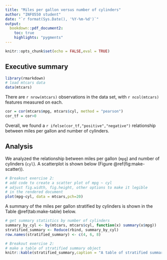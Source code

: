 ```yaml
---
title: "Miles per gallon versus number of cylinders"
author: "INFO550 student"
date: "`r format(Sys.Date(), '%Y-%m-%d')`"
output: 
  bookdown::pdf_document2:
    toc: true
    highlights: "pygments"
---
```


<!--
	Breakout exercise 2:
	Add a code chunk that suppresses all code chunks from appearing
	in the rendered document.
-->
```r
knitr::opts_chunk$set(echo = FALSE,eval = TRUE)
```
## Executive summary

```r
library(rmarkdown)
# load mtcars data
data(mtcars)
```

<!--
	Breakout exercise 1:
	Add inline code below that counts the number of rows and columns
	in each data set. 
-->

There are `r nrow(mtcars)` observations in the data set, with `r ncol(mtcars)` features measured on each.

<!--
	Breakout exercise 2:
	Insert inline code below that renders as "positive" if the estimated 
	Pearson correlation between mph and cyl is >0 and "negative" if the 
	Pearson correlation is less than or equal to 0. 
-->
```r
cor = cor(mtcars$mpg, mtcars$cyl, method = "pearson")
cor_tf = cor>0
```

Overall, we found a `r ifelse(cor_tf,"positive","negative")` relationship between miles per gallon and number of cylinders.

## Analysis

We analyzed the relationship between miles per gallon (`mpg`) and number of 
cylinders (`cyl`). A scatterplot is shown below (Figure \@ref(fig:make-scatter)).

```r
# Breakout exercise 2:
# add code to create a scatter plot of mpg ~ cyl
# adjust fig.width, fig.height, other options to make it legible
# in the rendered document
plot(mpg~cyl, data = mtcars,pch=20)
```

A summary of the miles per gallon stratified by cylinders is shown in the Table \@ref(tab:make-table) below. 

```r
# get summary statistics by number of cylinders
summary_by_cyl <- by(mtcars, mtcars$cyl, function(x) summary(x$mpg))
stratified_summary <- Reduce(rbind, summary_by_cyl)
row.names(stratified_summary) <- c(4, 6, 8)

# Breakout exercise 2:
# make a table of stratified summary object
knitr::kable(stratified_summary,caption = "A table of stratified summary object")
```